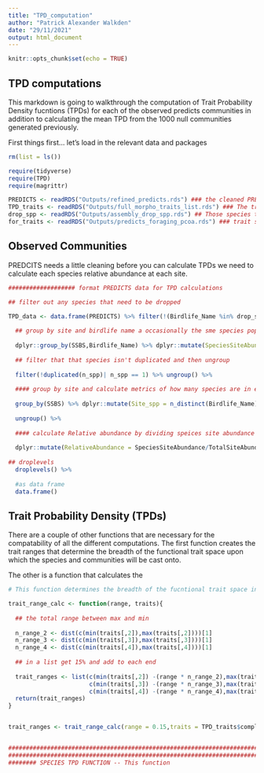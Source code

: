```yaml
---
title: "TPD_computation"
author: "Patrick Alexander Walkden"
date: "29/11/2021"
output: html_document
---
```


```r
knitr::opts_chunk$set(echo = TRUE)
```

## TPD computations

This markdown is going to walkthrough the computation of Trait Probability Density fucntions (TPDs) for each of the observed predicts communities in addition to calculating the mean TPD from the 1000 null communities generated previously. 

First things first... let's load in the relevant data and packages

```r
rm(list = ls())

require(tidyverse)
require(TPD)
require(magrittr)

PREDICTS <- readRDS("Outputs/refined_predicts.rds") ### the cleaned PREDICTS data
TPD_traits <- readRDS("Outputs/full_morpho_traits_list.rds") ### The traits list for each species in the observed and null communities
drop_spp <- readRDS("Outputs/assembly_drop_spp.rds") ## Those species that need to be dropped
for_traits <- readRDS("Outputs/predicts_foraging_pcoa.rds") ### trait scores for the dietary guilds 

```

## Observed Communities 

PREDCITS needs a little cleaning before you can calculate TPDs we need to calculate each species relative abundance at each site. 

```r
################### format PREDICTS data for TPD calculations

## filter out any species that need to be dropped 

TPD_data <- data.frame(PREDICTS) %>% filter(!(Birdlife_Name %in% drop_spp)) %>% 
  
  ## group by site and birdlife name a occasionally the sme species pops up in the same site twice.
  
  dplyr::group_by(SSBS,Birdlife_Name) %>% dplyr::mutate(SpeciesSiteAbundance = sum(Effort_Corrected_Measurement), n_spp = n()) %>%
  
  ## filter that that species isn't duplicated and then ungroup 
  
  filter(!duplicated(n_spp)| n_spp == 1) %>% ungroup() %>%
  
  #### group by site and calculate metrics of how many species are in each site and the total site abundance
  
  group_by(SSBS) %>% dplyr::mutate(Site_spp = n_distinct(Birdlife_Name),TotalSiteAbundance = sum(SpeciesSiteAbundance)) %>%
  
  ungroup() %>%
  
  #### calculate Relative abundance by dividing speices site abundance by total site abundance
  
  dplyr::mutate(RelativeAbundance = SpeciesSiteAbundance/TotalSiteAbundance) %>%
  
## droplevels
  droplevels() %>%
  
  #as data frame
  data.frame()
```

## Trait Probability Density (TPDs)

There are a couple of other functions that are necessary for the compatability of all the different computations. The first function creates the trait ranges that determine the breadth of the functional trait space upon which the species and communities will be cast onto.

The other is a function that calculates the 

```r

# This function determines the breadth of the fucntional trait space in the three dimensions - as default the range buffer is 15% so adding that on to each end of the ranges 

trait_range_calc <- function(range, traits){
  
  ## the total range between max and min
  
  n_range_2 <- dist(c(min(traits[,2]),max(traits[,2])))[1]
  n_range_3 <- dist(c(min(traits[,3]),max(traits[,3])))[1]
  n_range_4 <- dist(c(min(traits[,4]),max(traits[,4])))[1]
  
  ## in a list get 15% and add to each end 
  
  trait_ranges <- list(c(min(traits[,2]) -(range * n_range_2),max(traits[,2]) + (range * n_range_2)),
                       c(min(traits[,3]) -(range * n_range_3),max(traits[,3]) + (range * n_range_3)),
                       c(min(traits[,4]) -(range * n_range_4),max(traits[,4]) + (range * n_range_4)))
  return(trait_ranges)
}


trait_ranges <- trait_range_calc(range = 0.15,traits = TPD_traits$complete_traits)


########################################################################################################
########################################################################################################
######## SPECIES TPD FUNCTION -- This function 

```



